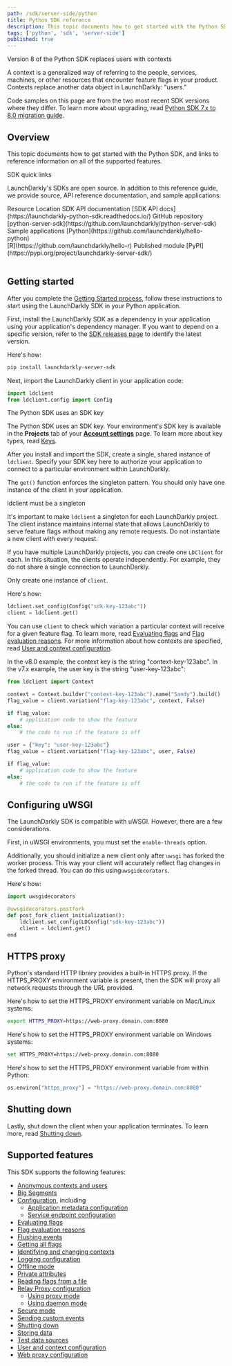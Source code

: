 ```yaml
---
path: /sdk/server-side/python
title: Python SDK reference
description: This topic documents how to get started with the Python SDK, and links to reference information on all of the supported features.
tags: ['python', 'sdk', 'server-side']
published: true
---
```


<Callout intent="info">
<CalloutTitle>Version 8 of the Python SDK replaces users with contexts</CalloutTitle>
<CalloutDescription>

A context is a generalized way of referring to the people, services, machines, or other resources that encounter feature flags in your product. Contexts replace another data object in LaunchDarkly: "users."

Code samples on this page are from the two most recent SDK versions where they differ. To learn more about upgrading, read [Python SDK 7.x to 8.0 migration guide](/sdk/server-side/python/migration-7-to-8).

</CalloutDescription>
</Callout>

## Overview

This topic documents how to get started with the Python SDK, and links to reference information on all of the supported features.

<Callout intent="primary">
<CalloutTitle>SDK quick links</CalloutTitle>
<CalloutDescription>

LaunchDarkly's SDKs are open source. In addition to this reference guide, we provide source, API reference documentation, and sample applications:

<Table>
  <TableHeader>
    <TableHeadCell>Resource</TableHeadCell>
    <TableHeadCell>Location</TableHeadCell>
  </TableHeader>
  <TableBody>
    <TableRow>
      <TableCell>SDK API documentation</TableCell>
      <TableCell>[SDK API docs](https://launchdarkly-python-sdk.readthedocs.io/)</TableCell>
    </TableRow>
    <TableRow>
      <TableCell>GitHub repository</TableCell>
      <TableCell>[python-server-sdk](https://github.com/launchdarkly/python-server-sdk)</TableCell>
    </TableRow>
    <TableRow>
      <TableCell>Sample applications</TableCell>
      <TableCell>[Python](https://github.com/launchdarkly/hello-python)<br/> [R](https://github.com/launchdarkly/hello-r)</TableCell>
    </TableRow>
    <TableRow>
      <TableCell>Published module</TableCell>
      <TableCell>[PyPI](https://pypi.org/project/launchdarkly-server-sdk/)</TableCell>
    </TableRow>
  </TableBody>
</Table>

</CalloutDescription>
</Callout>

## Getting started

After you complete the [Getting Started process](/home/getting-started), follow these instructions to start using the LaunchDarkly SDK in your Python application.

First, install the LaunchDarkly SDK as a dependency in your application using your application's dependency manager. If you want to depend on a specific version, refer to the [SDK releases page](https://github.com/launchdarkly/python-server-sdk/releases) to identify the latest version.

Here's how:

<CodeSample>
<CSTab label="Shell">

```bash
pip install launchdarkly-server-sdk
```

</CSTab>
</CodeSample>

Next, import the LaunchDarkly client in your application code:

<CodeSample>
<CSTab label="Python">

```python
import ldclient
from ldclient.config import Config
```

</CSTab>
</CodeSample>

<Callout intent="info">
<CalloutTitle>The Python SDK uses an SDK key</CalloutTitle>
<CalloutDescription>

The Python SDK uses an SDK key. Your environment's SDK key is available in the **Projects** tab of your [**Account settings**](https://app.launchdarkly.com/settings#/projects) page. To learn more about key types, read [Keys](/sdk/concepts/client-side-server-side#keys).

</CalloutDescription>
</Callout>

After you install and import the SDK, create a single, shared instance of `ldclient`. Specify your SDK key here to authorize your application to connect to a particular environment within LaunchDarkly.

The `get()` function enforces the singleton pattern. You should only have one instance of the client in your application.

<Callout intent="alert">
<CalloutTitle>ldclient must be a singleton</CalloutTitle>
<CalloutDescription>

It's important to make `ldclient` a singleton for each LaunchDarkly project. The client instance maintains internal state that allows LaunchDarkly to serve feature flags without making any remote requests. Do not instantiate a new client with every request.

If you have multiple LaunchDarkly projects, you can create one `LDClient` for each. In this situation, the clients operate independently. For example, they do not share a single connection to LaunchDarkly.

</CalloutDescription>
</Callout>

Only create one instance of `client`.

Here's how:

<CodeSample>
<CSTab label="Python">

```python
ldclient.set_config(Config("sdk-key-123abc"))
client = ldclient.get()
```

</CSTab>
</CodeSample>

You can use `client` to check which variation a particular context will receive for a given feature flag. To learn more, read [Evaluating flags](/sdk/features/evaluating) and [Flag evaluation reasons](/sdk/features/evaluation-reasons). For more information about how contexts are specified, read [User and context configuration](/sdk/features/user-context-config).

In the v8.0 example, the context key is the string "context-key-123abc". In the v7.x example, the user key is the string "user-key-123abc":

<CodeSample>
<CSTab label="Python SDK v8.0">

```python
from ldclient import Context

context = Context.builder("context-key-123abc").name("Sandy").build()
flag_value = client.variation("flag-key-123abc", context, False)

if flag_value:
    # application code to show the feature
else:
    # the code to run if the feature is off
```

</CSTab>
<CSTab label="Python SDK v7.x">

```python
user = {"key": "user-key-123abc"}
flag_value = client.variation("flag-key-123abc", user, False)

if flag_value:
    # application code to show the feature
else:
    # the code to run if the feature is off
```

</CSTab>
</CodeSample>

## Configuring uWSGI

The LaunchDarkly SDK is compatible with uWSGI. However, there are a few considerations.

First, in uWSGI environments, you must set the `enable-threads` option.

Additionally, you should initialize a new client only after `uwsgi` has forked the worker process. This way your client will accurately reflect flag changes in the forked thread. You can do this using`uwsgidecorators`.

Here's how:

<CodeSample>
<CSTab label="Python uWSGI initialization">

```python
import uwsgidecorators

@uwsgidecorators.postfork
def post_fork_client_initialization():
    ldclient.set_config(LDConfig("sdk-key-123abc"))
    client = ldclient.get()
end

```

</CSTab>
</CodeSample>

## HTTPS proxy

Python's standard HTTP library provides a built-in HTTPS proxy. If the HTTPS_PROXY environment variable is present, then the SDK will proxy all network requests through the URL provided.

Here's how to set the HTTPS_PROXY environment variable on Mac/Linux systems:

<CodeSample>
<CSTab label="Shell">

```bash
export HTTPS_PROXY=https://web-proxy.domain.com:8080
```

</CSTab>
</CodeSample>

Here's how to set the HTTPS_PROXY environment variable on Windows systems:

<CodeSample>
<CSTab label="cmd">

```bash
set HTTPS_PROXY=https://web-proxy.domain.com:8080
```

</CSTab>
</CodeSample>

Here's how to set the HTTPS_PROXY environment variable from within Python:

<CodeSample>
<CSTab label="Python">

```python
os.environ["https_proxy"] = "https://web-proxy.domain.com:8080"
```

</CSTab>
</CodeSample>

## Shutting down

Lastly, shut down the client when your application terminates. To learn more, read [Shutting down](/sdk/features/shutdown#python).

## Supported features

This SDK supports the following features:

* [Anonymous contexts and users](/sdk/features/anonymous#python)
* [Big Segments](/sdk/features/big-segments#python)
* [Configuration](/sdk/features/config#python), including
  * [Application metadata configuration](/sdk/features/app-config#python)
  * [Service endpoint configuration](/sdk/features/service-endpoint-configuration#python)
* [Evaluating flags](/sdk/features/evaluating#python)
* [Flag evaluation reasons](/sdk/features/evaluation-reasons#python)
* [Flushing events](/sdk/features/flush#python)
* [Getting all flags](/sdk/features/all-flags#python)
* [Identifying and changing contexts](/sdk/features/identify#python)
* [Logging configuration](/sdk/features/logging#python)
* [Offline mode](/sdk/features/offline-mode#python)
* [Private attributes](/sdk/features/private-attributes#python)
* [Reading flags from a file](/sdk/features/flags-from-files#python)
* [Relay Proxy configuration](/sdk/features/relay-proxy-configuration)
  * [Using proxy mode](/sdk/features/relay-proxy-configuration/proxy-mode#python)
  * [Using daemon mode](/sdk/features/relay-proxy-configuration/daemon-mode#python)
* [Secure mode](/sdk/features/secure-mode#python)
* [Sending custom events](/sdk/features/events#python)
* [Shutting down](/sdk/features/shutdown#python)
* [Storing data](/sdk/features/storing-data#python)
* [Test data sources](/sdk/features/test-data-sources#python)
* [User and context configuration](/sdk/features/user-context-config#python)
* [Web proxy configuration](/sdk/features/web-proxy#python)

